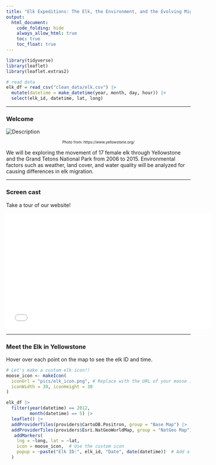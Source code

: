 ```yaml
---
title: "Elk Expeditions: The Elk, the Environment, and the Evolving Migration in Yellowstone"
output: 
  html_document:
    code_folding: hide
    always_allow_html: true
    toc: true
    toc_float: true
---
```


```r
library(tidyverse)
library(leaflet)
library(leaflet.extras2)
```

```r
# read data
elk_df = read_csv("clean_data/elk.csv") |>
  mutate(datetime = make_datetime(year, month, day, hour)) |>
  select(elk_id, datetime, lat, long)
```

---

### Welcome

<img src="pics/elk_1.jpg" alt="Description">

<center style="font-size: 10px;"> Photo from:  https://www.yellowstone.org/ </center>

We will be exploring the movement of 17 female elk through Yellowstone and the Grand Tetons National Park from 2006 to 2015. Environmental factors such as weather, land cover, and water quality will be analyzed for causing  differences in elk migration.  

---

### Screen cast 

Take a tour of our website!

<iframe width="560" height="315" src="insert_youtube_video_here" title="YouTube video #player" frameborder="0" allow="accelerometer; autoplay; clipboard-write; encrypted-media; gyroscope; picture-in-picture; #web-share" allowfullscreen></iframe>

---


### Meet the Elk in Yellowstone

Hover over each point on the map to see the elk ID and time.

```r
# Let's make a custom elk icon!!
moose_icon <- makeIcon(
  iconUrl = "pics/elk_icon.png", # Replace with the URL of your moose image
  iconWidth = 30, iconHeight = 30
)

elk_df |>
  filter(year(datetime) == 2012,
         month(datetime) == 5) |>
  leaflet() |>
  addProviderTiles(providers$CartoDB.Positron, group = "Base Map") |>
  addProviderTiles(providers$Esri.NatGeoWorldMap, group = "NatGeo Map") |>
   addMarkers(
    lng = ~long, lat = ~lat,
    icon = moose_icon,  # Use the custom icon
    popup = ~paste("Elk ID:", elk_id, "Date", date(datetime))  # Add a popup with Elk ID
  )
    
```
